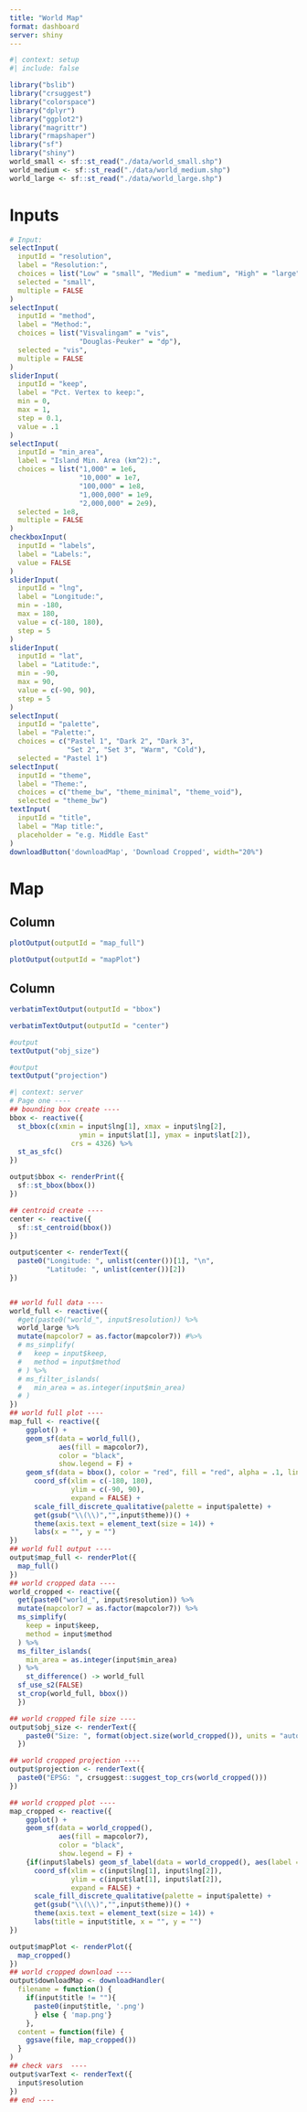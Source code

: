 ```yaml
---
title: "World Map"
format: dashboard
server: shiny
---
```


```r
#| context: setup
#| include: false

library("bslib")
library("crsuggest")
library("colorspace")
library("dplyr")
library("ggplot2")
library("magrittr")
library("rmapshaper")
library("sf")
library("shiny")
world_small <- sf::st_read("./data/world_small.shp")
world_medium <- sf::st_read("./data/world_medium.shp")
world_large <- sf::st_read("./data/world_large.shp")
```

# Inputs {.sidebar}

```r
# Input: 
selectInput(
  inputId = "resolution", 
  label = "Resolution:", 
  choices = list("Low" = "small", "Medium" = "medium", "High" = "large"),
  selected = "small",
  multiple = FALSE
)
selectInput(
  inputId = "method", 
  label = "Method:", 
  choices = list("Visvalingam" = "vis", 
                 "Douglas-Peuker" = "dp"),
  selected = "vis",
  multiple = FALSE
)
sliderInput(
  inputId = "keep", 
  label = "Pct. Vertex to keep:", 
  min = 0, 
  max = 1, 
  step = 0.1,
  value = .1
)
selectInput(
  inputId = "min_area", 
  label = "Island Min. Area (km^2):", 
  choices = list("1,000" = 1e6, 
                 "10,000" = 1e7,
                 "100,000" = 1e8,
                 "1,000,000" = 1e9,
                 "2,000,000" = 2e9),
  selected = 1e8,
  multiple = FALSE
)
checkboxInput(
  inputId = "labels",
  label = "Labels:",
  value = FALSE
)
sliderInput(
  inputId = "lng",
  label = "Longitude:",
  min = -180,
  max = 180,
  value = c(-180, 180),
  step = 5
)
sliderInput(
  inputId = "lat",
  label = "Latitude:",
  min = -90,
  max = 90,
  value = c(-90, 90),
  step = 5
)
selectInput(
  inputId = "palette",
  label = "Palette:",
  choices = c("Pastel 1", "Dark 2", "Dark 3", 
              "Set 2", "Set 3", "Warm", "Cold"),
  selected = "Pastel 1")
selectInput(
  inputId = "theme",
  label = "Theme:",
  choices = c("theme_bw", "theme_minimal", "theme_void"),
  selected = "theme_bw")
textInput(
  inputId = "title",
  label = "Map title:",
  placeholder = "e.g. Middle East"
)
downloadButton('downloadMap', 'Download Cropped', width="20%")
```

# Map {orientation="columns"}

## Column {width=60%}

::: {.card title="Resolution - Full"}

```r
plotOutput(outputId = "map_full")
```

:::

::: {.card title="Resolution - Custom"}

```r
plotOutput(outputId = "mapPlot")
```

:::


## Column {width=40%}

::: {.card title="Bounding Box"}

```r
verbatimTextOutput(outputId = "bbox")
```

:::

::: {.card title="Center"}

```r
verbatimTextOutput(outputId = "center")
```

:::

::: {.card title="Object Size"}

```r
#output
textOutput("obj_size")
```

:::

::: {.card title="Projection"}

```r
#output
textOutput("projection")
```

:::

```r
#| context: server
# Page one ----
## bounding box create ----
bbox <- reactive({
  st_bbox(c(xmin = input$lng[1], xmax = input$lng[2], 
                 ymin = input$lat[1], ymax = input$lat[2]),
               crs = 4326) %>% 
  st_as_sfc()
})

output$bbox <- renderPrint({
  sf::st_bbox(bbox())
})

## centroid create ----
center <- reactive({
  sf::st_centroid(bbox())
})

output$center <- renderText({
  paste0("Longitude: ", unlist(center())[1], "\n",
         "Latitude: ", unlist(center())[2])
})


## world full data ----
world_full <- reactive({
  #get(paste0("world_", input$resolution)) %>% 
  world_large %>% 
  mutate(mapcolor7 = as.factor(mapcolor7)) #%>% 
  # ms_simplify(
  #   keep = input$keep,
  #   method = input$method
  # ) %>% 
  # ms_filter_islands(
  #   min_area = as.integer(input$min_area)
  # )
})
## world full plot ----
map_full <- reactive({
    ggplot() +
    geom_sf(data = world_full(), 
            aes(fill = mapcolor7), 
            color = "black",
            show.legend = F) +
    geom_sf(data = bbox(), color = "red", fill = "red", alpha = .1, linewidth = 1) +
      coord_sf(xlim = c(-180, 180),
               ylim = c(-90, 90),
               expand = FALSE) +
      scale_fill_discrete_qualitative(palette = input$palette) +
      get(gsub("\\(\\)","",input$theme))() +
      theme(axis.text = element_text(size = 14)) +
      labs(x = "", y = "")
})
## world full output ----
output$map_full <- renderPlot({
  map_full()
})
## world cropped data ----
world_cropped <- reactive({
  get(paste0("world_", input$resolution)) %>% 
  mutate(mapcolor7 = as.factor(mapcolor7)) %>% 
  ms_simplify(
    keep = input$keep,
    method = input$method
  ) %>% 
  ms_filter_islands(
    min_area = as.integer(input$min_area)
  ) %>% 
    st_difference() -> world_full
  sf_use_s2(FALSE)
  st_crop(world_full, bbox())
  })

## world cropped file size ----
output$obj_size <- renderText({
    paste0("Size: ", format(object.size(world_cropped()), units = "auto", digits = 0, quote = FALSE))
  })

## world cropped projection ----
output$projection <- renderText({
  paste0("EPSG: ", crsuggest::suggest_top_crs(world_cropped()))
})

## world cropped plot ----
map_cropped <- reactive({
    ggplot() +
    geom_sf(data = world_cropped(), 
            aes(fill = mapcolor7), 
            color = "black",
            show.legend = F) +
    {if(input$labels) geom_sf_label(data = world_cropped(), aes(label = sov_a3), size = 3)} +
      coord_sf(xlim = c(input$lng[1], input$lng[2]),
               ylim = c(input$lat[1], input$lat[2]),
               expand = FALSE) +
      scale_fill_discrete_qualitative(palette = input$palette) +
      get(gsub("\\(\\)","",input$theme))() +
      theme(axis.text = element_text(size = 14)) +
      labs(title = input$title, x = "", y = "")
})

output$mapPlot <- renderPlot({
  map_cropped()
})
## world cropped download ----
output$downloadMap <- downloadHandler(
  filename = function() { 
    if(input$title != ""){
      paste0(input$title, '.png')
      } else { 'map.png'}
    },
  content = function(file) {
    ggsave(file, map_cropped())
  }
)
## check vars  ----
output$varText <- renderText({
  input$resolution
})
## end ----
```

